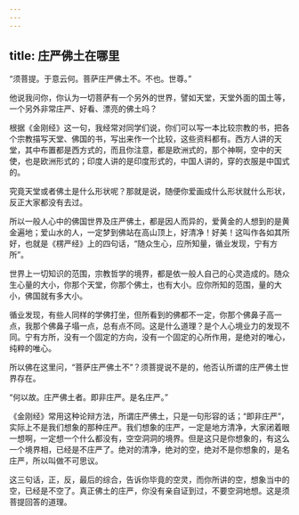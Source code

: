 ```yaml
---
---
---
```

title: 庄严佛土在哪里
---




“须菩提。于意云何。菩萨庄严佛土不。不也。世尊。”

他说我问你，你认为一切菩萨有一个另外的世界，譬如天堂，天堂外面的国土等，一个另外非常庄严、好看、漂亮的佛土吗？

根据《金刚经》这一句，我经常对同学们说，你们可以写一本比较宗教的书，把各个宗教描写天堂、佛国的书，写出来作一个比较，这些资料都有。西方人讲的天堂，其中布置都是西方式的，而且你注意，都是欧洲式的，那个神啊，空中的天使，也是欧洲形式的；印度人讲的是印度形式的，中国人讲的，穿的衣服是中国式的。

究竟天堂或者佛土是什么形状呢？那就是说，随便你爱画成什么形状就什么形状，反正大家都没有去过。

所以一般人心中的佛国世界及庄严佛土，都是因人而异的，爱黄金的人想到的是黄金遍地；爱山水的人，一定梦到佛站在高山顶上，好清净！好美！这叫作各如其所好，也就是《楞严经》上的四句话，“随众生心，应所知量，循业发现，宁有方所”。

世界上一切知识的范围，宗教哲学的境界，都是依一般人自己的心灵造成的。随众生心量的大小，你那个天堂，你那个佛土，也有大小。应你所知的范围，量的大小，佛国就有多大小。

循业发现，有些人同样的学佛打坐，但所看到的佛都不一定，你那个佛鼻子高一点，我那个佛鼻子塌一点，总有点不同。这是什么道理？是个人心境业力的发现不同。宁有方所，没有一个固定的方向，没有一个固定的心所作用，是绝对的唯心，纯粹的唯心。

所以佛在这里问，“菩萨庄严佛土不”？须菩提说不是的，他否认所谓的庄严佛土世界存在。

“何以故。庄严佛土者。即非庄严。是名庄严。”

《金刚经》常用这种论辩方法，所谓庄严佛土，只是一句形容的话；“即非庄严”，实际上不是我们想象的那种庄严。我们想象的庄严，一定是地方清净，大家闭着眼一想啊，一定想一个什么都没有，空空洞洞的境界。但是这只是你想象的，有这么一个境界相，已经是不庄严了。绝对的清净，绝对的空，绝对不是你想象的，是名庄严，所以叫做不可思议。

这三句话，正，反，最后的综合，告诉你毕竟的空灵，而你所讲的空，想象当中的空，已经是不空了。真正佛土的庄严，你没有亲自证到过，不要空洞地想。这是须菩提回答的道理。